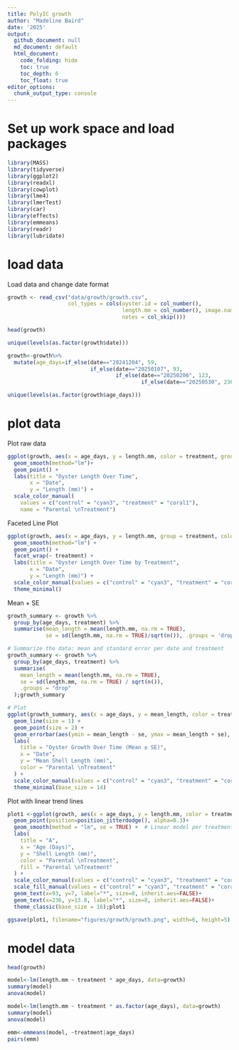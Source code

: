 ```yaml
---
title: PolyIC growth
author: "Madeline Baird"
date: '2025'
output:
  github_document: null
  md_document: default
  html_document:
    code_folding: hide
    toc: true
    toc_depth: 6
    toc_float: true
editor_options: 
  chunk_output_type: console
---
```



# Set up work space and load packages 

```r
library(MASS) 
library(tidyverse)
library(ggplot2)
library(readxl)
library(cowplot)
library(lme4)
library(lmerTest)
library(car)
library(effects)
library(emmeans)
library(readr)
library(lubridate)
```

# load data 

Load data and change date format

```r
growth <- read_csv("data/growth/growth.csv", 
                   col_types = cols(oyster.id = col_number(), 
                                    length.mm = col_number(), image.name = col_skip(), 
                                    notes = col_skip()))

head(growth)

unique(levels(as.factor(growth$date)))

growth<-growth%>%
  mutate(age_days=if_else(date=="20241204", 59, 
                          if_else(date=="20250107", 93, 
                                  if_else(date=="20250206", 123, 
                                          if_else(date=="20250530", 236, NA)))))

unique(levels(as.factor(growth$age_days)))
```

# plot data 

Plot raw data 

```r
ggplot(growth, aes(x = age_days, y = length.mm, color = treatment, group = treatment)) +
  geom_smooth(method="lm")+
  geom_point() +
  labs(title = "Oyster Length Over Time",
       x = "Date",
       y = "Length (mm)") +
  scale_color_manual(
    values = c("control" = "cyan3", "treatment" = "coral1"),
    name = "Parental \nTreatment")

```

Faceted Line Plot

```r
ggplot(growth, aes(x = age_days, y = length.mm, group = treatment, color = treatment)) +
  geom_smooth(method="lm") +
  geom_point() +
  facet_wrap(~ treatment) +
  labs(title = "Oyster Length Over Time by Treatment",
       x = "Date",
       y = "Length (mm)") +
  scale_color_manual(values = c("control" = "cyan3", "treatment" = "coral1")) +
  theme_minimal()

```

Mean + SE

```r
growth_summary <- growth %>%
  group_by(age_days, treatment) %>%
  summarise(mean_length = mean(length.mm, na.rm = TRUE),
            se = sd(length.mm, na.rm = TRUE)/sqrt(n()), .groups = 'drop')

# Summarize the data: mean and standard error per date and treatment
growth_summary <- growth %>%
  group_by(age_days, treatment) %>%
  summarise(
    mean_length = mean(length.mm, na.rm = TRUE),
    se = sd(length.mm, na.rm = TRUE) / sqrt(n()),
    .groups = "drop"
  );growth_summary

# Plot
ggplot(growth_summary, aes(x = age_days, y = mean_length, color = treatment, group = treatment)) +
  geom_line(size = 1) +
  geom_point(size = 2) +
  geom_errorbar(aes(ymin = mean_length - se, ymax = mean_length + se), width = 0.2) +
  labs(
    title = "Oyster Growth Over Time (Mean ± SE)",
    x = "Date",
    y = "Mean Shell Length (mm)",
    color = "Parental \nTreatment"
  ) +
  scale_color_manual(values = c("control" = "cyan3", "treatment" = "coral1")) +
  theme_minimal(base_size = 14)
```

Plot with linear trend lines 

```r
plot1 <-ggplot(growth, aes(x = age_days, y = length.mm, color = treatment, fill=treatment)) +
  geom_point(position=position_jitterdodge(), alpha=0.3)+
  geom_smooth(method = "lm", se = TRUE) +  # Linear model per treatment
  labs(
    title = "A",
    x = "Age (Days)",
    y = "Shell Length (mm)",
    color = "Parental \nTreatment",
    fill = "Parental \nTreatment"
  ) +
  scale_color_manual(values = c("control" = "cyan3", "treatment" = "coral1"), labels=c("control", "treated")) +
  scale_fill_manual(values = c("control" = "cyan3", "treatment" = "coral1"), labels=c("control", "treated")) +
  geom_text(x=93, y=7, label="*", size=8, inherit.aes=FALSE)+
  geom_text(x=236, y=13.8, label="*", size=8, inherit.aes=FALSE)+
  theme_classic(base_size = 16);plot1

ggsave(plot1, filename="figures/growth/growth.png", width=6, height=5)

```

# model data 

```r
head(growth)

model<-lm(length.mm ~ treatment * age_days, data=growth)
summary(model)
anova(model)
```

```r

model<-lm(length.mm ~ treatment * as.factor(age_days), data=growth)
summary(model)
anova(model)

emm<-emmeans(model, ~treatment|age_days)
pairs(emm)
```


